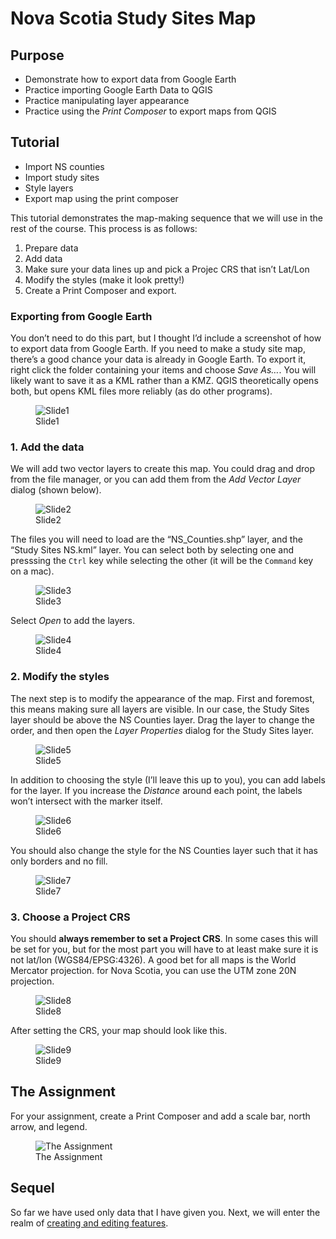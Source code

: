 
# Nova Scotia Study Sites Map {#tutorial-nssites}

## Purpose

* Demonstrate how to export data from Google Earth
* Practice importing Google Earth Data to QGIS
* Practice manipulating layer appearance
* Practice using the _Print Composer_ to export maps from QGIS

## Tutorial

* Import NS counties
* Import study sites
* Style layers
* Export map using the print composer

This tutorial demonstrates the map-making sequence that we will use in the rest of the course. This process is as follows:

1. Prepare data
2. Add data
3. Make sure your data lines up and pick a Projec CRS that isn't Lat/Lon
4. Modify the styles (make it look pretty!)
5. Create a Print Composer and export.

### Exporting from Google Earth

You don't need to do this part, but I thought I'd include a screenshot of how to export data from Google Earth. If you need to make a study site map, there's a good chance your data is already in Google Earth. To export it, right click the folder containing your items and choose *Save As...*. You will likely want to save it as a KML rather than a KMZ. QGIS theoretically opens both, but opens KML files more reliably (as do other programs).

![Slide1](images/Tutorials/07-Study-Site-Map/Slide1.jpg)

### 1. Add the data

We will add two vector layers to create this map. You could drag and drop from the file manager, or you can add them from the *Add Vector Layer* dialog (shown below).

![Slide2](images/Tutorials/07-Study-Site-Map/Slide2.jpg)

The files you will need to load are the "NS_Counties.shp" layer, and the "Study Sites NS.kml" layer. You can select both by selecting one and presssing the `Ctrl` key while selecting the other (it will be the `Command` key on a mac).

![Slide3](images/Tutorials/07-Study-Site-Map/Slide3.jpg)

Select *Open* to add the layers.

![Slide4](images/Tutorials/07-Study-Site-Map/Slide4.jpg)

### 2. Modify the styles

The next step is to modify the appearance of the map. First and foremost, this means making sure all layers are visible. In our case, the Study Sites layer should be above the NS Counties layer. Drag the layer to change the order, and then open the *Layer Properties* dialog for the Study Sites layer.

![Slide5](images/Tutorials/07-Study-Site-Map/Slide5.jpg)

In addition to choosing the style (I'll leave this up to you), you can add labels for the layer. If you increase the *Distance* around each point, the labels won't intersect with the marker itself.

![Slide6](images/Tutorials/07-Study-Site-Map/Slide6.jpg)

You should also change the style for the NS Counties layer such that it has only borders and no fill.

![Slide7](images/Tutorials/07-Study-Site-Map/Slide7.jpg)

### 3. Choose a Project CRS

You should **always remember to set a Project CRS**. In some cases this will be set for you, but for the most part you will have to at least make sure it is not lat/lon (WGS84/EPSG:4326). A good bet for all maps is the World Mercator projection. for Nova Scotia, you can use the UTM zone 20N projection.

![Slide8](images/Tutorials/07-Study-Site-Map/Slide8.jpg)

After setting the CRS, your map should look like this.

![Slide9](images/Tutorials/07-Study-Site-Map/Slide9.jpg)

## The Assignment

For your assignment, create a Print Composer and add a scale bar, north arrow, and legend.

![The Assignment](images/Tutorials/07-Study-Site-Map/08 NS Study Sites.png)

## Sequel

So far we have used only data that I have given you. Next, we will enter the realm of [creating and editing features](09_Creating_Editing_Features.html).

